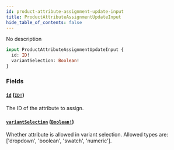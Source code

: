 ```yaml
---
id: product-attribute-assignment-update-input
title: ProductAttributeAssignmentUpdateInput
hide_table_of_contents: false
---
```


No description

```graphql
input ProductAttributeAssignmentUpdateInput {
  id: ID!
  variantSelection: Boolean!
}
```

### Fields

#### [`id`](#) ([`ID!`](../../../developer/api-reference/scalars/id))

The ID of the attribute to assign.

#### [`variantSelection`](#) ([`Boolean!`](../../../developer/api-reference/scalars/boolean))

Whether attribute is allowed in variant selection. Allowed types are: ['dropdown', 'boolean', 'swatch', 'numeric'].
